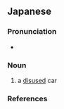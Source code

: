 ==Japanese==
{{ja-kanjitab|はい|しゃ|yomi=o}}

===Pronunciation===
* {{ja-pron|はいしゃ|y=o|acc=0|acc_ref=NHK}}

===Noun===
{{ja-noun|はいしゃ|kyu=廢車}}

# a [[disused]] car

===References===
<references/>